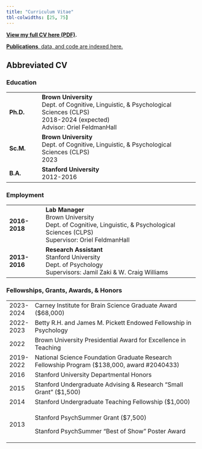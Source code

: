 ```yaml
---
title: "Curriculum Vitae"
tbl-colwidths: [25, 75]
---
```


[**View my full CV here (PDF)**](cv.pdf)**.**

[**Publications**, data, and code are indexed here.](publications.qmd)

## Abbreviated CV

### Education

+--------------+--------------------------------------------------------------------+
| **Ph.D.**    | **Brown University\                                                |
|              | **Dept. of Cognitive, Linguistic, & Psychological Sciences (CLPS)\ |
|              | 2018-2024 (expected)\                                              |
|              | Advisor: Oriel FeldmanHall                                         |
+--------------+--------------------------------------------------------------------+
| **Sc.M.**    | **Brown University\                                                |
|              | **Dept. of Cognitive, Linguistic, & Psychological Sciences (CLPS)\ |
|              | 2023                                                               |
+--------------+--------------------------------------------------------------------+
| **B.A.**     | **Stanford University\                                             |
|              | **2012-2016                                                        |
+--------------+--------------------------------------------------------------------+

### Employment

+---------------+------------------------------------------------------------------+
| **2016-2018** | **Lab Manager\                                                   |
|               | **Brown University\                                              |
|               | Dept. of Cognitive, Linguistic, & Psychological Sciences (CLPS)\ |
|               | Supervisor: Oriel FeldmanHall                                    |
+---------------+------------------------------------------------------------------+
| **2013-2016** | **Research Assistant\                                            |
|               | **Stanford University\                                           |
|               | Dept. of Psychology\                                             |
|               | Supervisors: Jamil Zaki & W. Craig Williams                      |
+---------------+------------------------------------------------------------------+

### Fellowships, Grants, Awards, & Honors

+-----------+----------------------------------------------------------------------------------------------+
| 2023-2024 | Carney Institute for Brain Science Graduate Award (\$68,000)                                 |
+-----------+----------------------------------------------------------------------------------------------+
| 2022-2023 | Betty R.H. and James M. Pickett Endowed Fellowship in Psychology                             |
+-----------+----------------------------------------------------------------------------------------------+
| 2022      | Brown University Presidential Award for Excellence in Teaching                               |
+-----------+----------------------------------------------------------------------------------------------+
| 2019-2022 | National Science Foundation Graduate Research Fellowship Program (\$138,000, award #2040433) |
+-----------+----------------------------------------------------------------------------------------------+
| 2016      | Stanford University Departmental Honors                                                      |
+-----------+----------------------------------------------------------------------------------------------+
| 2015      | Stanford Undergraduate Advising & Research "Small Grant" (\$1,500)                           |
+-----------+----------------------------------------------------------------------------------------------+
| 2014      | Stanford Undergraduate Teaching Fellowship (\$1,000)                                         |
+-----------+----------------------------------------------------------------------------------------------+
| 2013      | Stanford PsychSummer Grant (\$7,500)                                                         |
|           |                                                                                              |
|           | Stanford PsychSummer "Best of Show" Poster Award                                             |
+-----------+----------------------------------------------------------------------------------------------+
